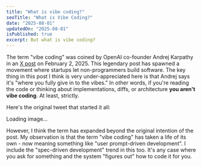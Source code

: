 ```yaml
---
title: "What is vibe coding?"
seoTitle: "What is Vibe Coding?"
date: "2025-08-01"
updatedOn: "2025-08-01"
isPublished: true
excerpt: But what is vibe coding?
---
```


The term "vibe coding" was coined by OpenAI co-founder Andrej Karpathy in an [X post](https://x.com/karpathy/status/1886192184808149383) on February 2, 2025. This legendary post has spawned a movement where startups let non-programmers build software. The key thing in this post I think is very under-appreciated here is that Andrej says it's "where you fully give in to the vibes." In other words, if you're reading the code or thinking about implementations, diffs, or architecture **you aren't vibe coding**. At least, strictly.

Here's the original tweet that started it all:

<div 
    data-img-src="/static/vibe-coding/tweet-1886192184808149383.webp" 
    data-img-alt="Andrej Karpathy's tweet about vibe coding" 
    data-img-url="https://x.com/karpathy/status/1886192184808149383" 
    data-img-size="500" 
    data-img-caption="The original tweet that coined the term 'vibe coding'"
    >
    Loading image...
</div>

However, I think the term has expanded beyond the original intention of the post. My observation is that the term "vibe coding" has taken a life of its own - now meaning something like "user prompt-driven development". I include the "spec-driven development" trend in this too. It's any case where you ask for something and the system "figures out" how to code it for you. 